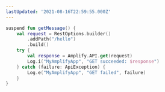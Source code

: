 ```yaml
---
lastUpdated: '2021-08-16T22:59:55.000Z'
---
```

```kotlin
suspend fun getMessage() {
    val request = RestOptions.builder()
        .addPath("/hello")
        .build()
    try {
        val response = Amplify.API.get(request)
        Log.i("MyAmplifyApp", "GET succeeded: $response")
    } catch (failure: ApiException) {
        Log.e("MyAmplifyApp", "GET failed", failure)
    }
}
```
